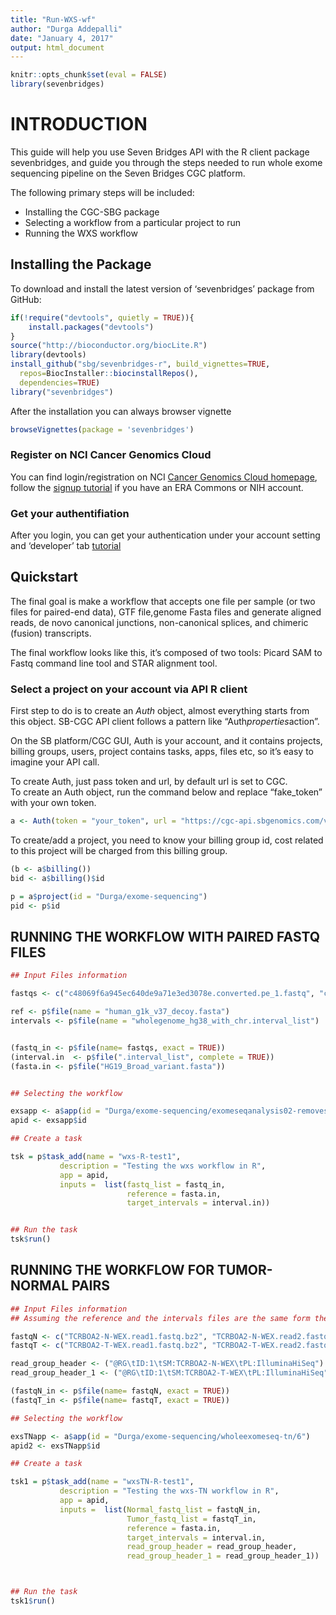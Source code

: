 ```yaml
---
title: "Run-WXS-wf"
author: "Durga Addepalli"
date: "January 4, 2017"
output: html_document
---
```



```r
knitr::opts_chunk$set(eval = FALSE)
library(sevenbridges)
```

# INTRODUCTION

This guide will help you use Seven Bridges API with the R client package sevenbridges, and guide you through the steps needed to run whole exome sequencing pipeline on the Seven Bridges CGC platform.

The following primary steps will be included:

* Installing the CGC-SBG package
* Selecting a workflow from a particular project to run
* Running the WXS workflow


## Installing the Package

To download and install the latest version of ‘sevenbridges’ package from GitHub:

```r
if(!require("devtools", quietly = TRUE)){
    install.packages("devtools") 
}
source("http://bioconductor.org/biocLite.R")
library(devtools)
install_github("sbg/sevenbridges-r", build_vignettes=TRUE, 
  repos=BiocInstaller::biocinstallRepos(),
  dependencies=TRUE)
library("sevenbridges")
```

After the installation you can always browser vignette

```r
browseVignettes(package = 'sevenbridges')
```

### Register on NCI Cancer Genomics Cloud

You can find login/registration on NCI [Cancer Genomics Cloud homepage](http://www.cancergenomicscloud.org/), follow the [signup tutorial](http://docs.cancergenomicscloud.org/docs/sign-up-for-the-cgc) if you have an ERA Commons or NIH account.

### Get your authentifiation

After you login, you can get your authentication under your account setting and 'developer' tab [tutorial](http://docs.cancergenomicscloud.org/docs/get-your-authentication-token)

## Quickstart

The final goal is make a workflow that accepts one file per sample (or two files for paired-end data), GTF file,genome Fasta files and generate aligned reads, de novo canonical junctions, non-canonical splices, and chimeric (fusion) transcripts. 

The final workflow looks like this, it's composed of two tools: Picard SAM to Fastq command line tool and STAR alignment tool.

### Select a project on your account via API R client

First step to do is to create an _Auth_ object, almost everything starts from this object. SB-CGC API client follows a pattern like "Auth$properties$action".

On the SB platform/CGC GUI, Auth is your account, and it contains projects, billing groups, users, project contains tasks, apps, files etc, so it's easy to imagine your API call.

To create Auth, just pass token and url, by default url is set to CGC.  
To create an Auth object, run the command below and replace "fake_token" with your own token.

```r
a <- Auth(token = "your_token", url = "https://cgc-api.sbgenomics.com/v2/")

```

To create/add a project, you need to know your billing group id, cost related to this project will be charged from this billing group.

```r
(b <- a$billing())
bid <- a$billing()$id

p = a$project(id = "Durga/exome-sequencing")
pid <- p$id

```

## RUNNING THE WORKFLOW WITH PAIRED FASTQ FILES
```r
## Input Files information

fastqs <- c("c48069f6a945ec640de9a71e3ed3078e.converted.pe_1.fastq", "c48069f6a945ec640de9a71e3ed3078e.converted.pe_2.fastq")

ref <- p$file(name = "human_g1k_v37_decoy.fasta")
intervals <- p$file(name = "wholegenome_hg38_with_chr.interval_list")


(fastq_in <- p$file(name= fastqs, exact = TRUE))
(interval.in  <- p$file(".interval_list", complete = TRUE))
(fasta.in <- p$file("HG19_Broad_variant.fasta"))


## Selecting the workflow

exsapp <- a$app(id = "Durga/exome-sequencing/exomeseqanalysis02-removesortaddparameters/6")
apid <- exsapp$id

## Create a task

tsk = p$task_add(name = "wxs-R-test1", 
           description = "Testing the wxs workflow in R", 
           app = apid,
           inputs =  list(fastq_list = fastq_in, 
                          reference = fasta.in,
                          target_intervals = interval.in))


## Run the task
tsk$run()
```

## RUNNING THE WORKFLOW FOR TUMOR-NORMAL PAIRS

```r
## Input Files information
## Assuming the reference and the intervals files are the same form the previous task.

fastqN <- c("TCRBOA2-N-WEX.read1.fastq.bz2", "TCRBOA2-N-WEX.read2.fastq.bz2")
fastqT <- c("TCRBOA2-T-WEX.read1.fastq.bz2", "TCRBOA2-T-WEX.read2.fastq.bz2")

read_group_header <- ("@RG\tID:1\tSM:TCRBOA2-N-WEX\tPL:IlluminaHiSeq")
read_group_header_1 <- ("@RG\tID:1\tSM:TCRBOA2-T-WEX\tPL:IlluminaHiSeq")

(fastqN_in <- p$file(name= fastqN, exact = TRUE))
(fastqT_in <- p$file(name= fastqT, exact = TRUE))

## Selecting the workflow

exsTNapp <- a$app(id = "Durga/exome-sequencing/wholeexomeseq-tn/6")
apid2 <- exsTNapp$id

## Create a task

tsk1 = p$task_add(name = "wxsTN-R-test1", 
           description = "Testing the wxs-TN workflow in R", 
           app = apid,
           inputs =  list(Normal_fastq_list = fastqN_in,
                          Tumor_fastq_list = fastqT_in, 
                          reference = fasta.in,
                          target_intervals = interval.in,
                          read_group_header = read_group_header,
                          read_group_header_1 = read_group_header_1))



## Run the task
tsk1$run()
```


